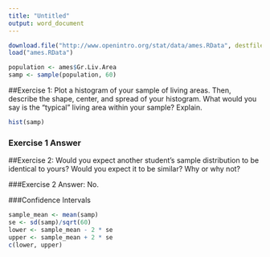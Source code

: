 ---
title: "Untitled"
output: word_document
---

```{r}
download.file("http://www.openintro.org/stat/data/ames.RData", destfile ="ames.RData")
load("ames.RData")

population <- ames$Gr.Liv.Area
samp <- sample(population, 60)
```

##Exercise 1: Plot a histogram of your sample of living areas. Then, describe the shape, center, and spread of your histogram. What would you say is the "typical" living area within your sample? Explain.

```{r, cache=TRUE}
hist(samp)
```
### Exercise 1 Answer

##Exercise 2: Would you expect another student's sample distribution to be identical to yours? Would you expect it to be similar? Why or why not?

###Exercise 2 Answer: No. 

###Confidence Intervals
```{r, cache=TRUE}
sample_mean <- mean(samp)
se <- sd(samp)/sqrt(60)
lower <- sample_mean - 2 * se
upper <- sample_mean + 2 * se
c(lower, upper)
```